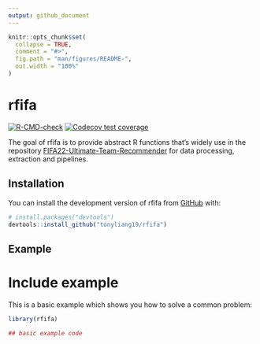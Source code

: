 ```yaml
---
output: github_document
---
```


<!-- README.md is generated from README.Rmd. Please edit that file -->

```r
knitr::opts_chunk$set(
  collapse = TRUE,
  comment = "#>",
  fig.path = "man/figures/README-",
  out.width = "100%"
)
```

# rfifa

<!-- badges: start -->
[![R-CMD-check](https://github.com/tonyliang19/rfifa/workflows/R-CMD-check/badge.svg)](https://github.com/tonyliang19/rfifa/actions)
[![Codecov test coverage](https://codecov.io/gh/tonyliang19/rfifa/branch/master/graph/badge.svg)](https://app.codecov.io/gh/tonyliang19/rfifa?branch=master)
<!-- badges: end -->

The goal of rfifa is to provide abstract R functions that's widely use in the repository [FIFA22-Ultimate-Team-Recommender](https://tonyliang19.github.io/fifa22-ultimate-team-recommender/) for data processing, extraction and pipelines.

## Installation

You can install the development version of rfifa from [GitHub](https://github.com/tonyliang19/rfifa) with:


``` r
# install.packages("devtools")
devtools::install_github("tonyliang19/rfifa")
```

## Example

# Include example
This is a basic example which shows you how to solve a common problem:

```r
library(rfifa)

## basic example code
```

